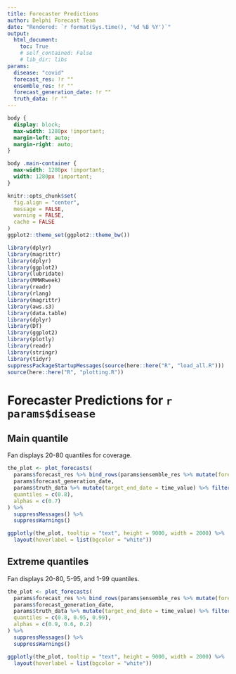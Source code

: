 ```yaml
---
title: Forecaster Predictions
author: Delphi Forecast Team
date: "Rendered: `r format(Sys.time(), '%d %B %Y')`"
output:
  html_document:
    toc: True
    # self_contained: False
    # lib_dir: libs
params:
  disease: "covid"
  forecast_res: !r ""
  ensemble_res: !r ""
  forecast_generation_date: !r ""
  truth_data: !r ""
---
```


```css
body {
  display: block;
  max-width: 1280px !important;
  margin-left: auto;
  margin-right: auto;
}

body .main-container {
  max-width: 1280px !important;
  width: 1280px !important;
}
```

```r
knitr::opts_chunk$set(
  fig.align = "center",
  message = FALSE,
  warning = FALSE,
  cache = FALSE
)
ggplot2::theme_set(ggplot2::theme_bw())
```

```r
library(dplyr)
library(magrittr)
library(dplyr)
library(ggplot2)
library(lubridate)
library(MMWRweek)
library(readr)
library(rlang)
library(magrittr)
library(aws.s3)
library(data.table)
library(dplyr)
library(DT)
library(ggplot2)
library(plotly)
library(readr)
library(stringr)
library(tidyr)
suppressPackageStartupMessages(source(here::here("R", "load_all.R")))
source(here::here("R", "plotting.R"))
```

# Forecaster Predictions for `r params$disease`  {.tabset}

## Main quantile

Fan displays 20-80 quantiles for coverage.

```r
the_plot <- plot_forecasts(
  params$forecast_res %>% bind_rows(params$ensemble_res %>% mutate(forecaster = "ensemble")),
  params$forecast_generation_date,
  params$truth_data %>% mutate(target_end_date = time_value) %>% filter(time_value > "2023-09-01"),
  quantiles = c(0.8),
  alphas = c(0.7)
) %>%
  suppressMessages() %>%
  suppressWarnings()

ggplotly(the_plot, tooltip = "text", height = 9000, width = 2000) %>%
  layout(hoverlabel = list(bgcolor = "white"))
```

## Extreme quantiles

Fan displays 20-80, 5-95, and 1-99 quantiles.

```r
the_plot <- plot_forecasts(
  params$forecast_res %>% bind_rows(params$ensemble_res %>% mutate(forecaster = "ensemble")),
  params$forecast_generation_date,
  params$truth_data %>% mutate(target_end_date = time_value) %>% filter(time_value > "2023-09-01"),
  quantiles = c(0.8, 0.95, 0.99),
  alphas = c(0.9, 0.6, 0.2)
) %>%
  suppressMessages() %>%
  suppressWarnings()

ggplotly(the_plot, tooltip = "text", height = 9000, width = 2000) %>%
  layout(hoverlabel = list(bgcolor = "white"))
```

<!-- ## epipredict national -->

<!-- ```{r, fig.width = 12, echo=FALSE} -->
<!-- the_plot <- plot_forecasts( -->
<!--   params$forecast_res %>% -->
<!--   bind_rows(params$ensemble_res %>% mutate(forecaster = "ensemble")) %>% -->
<!--   filter(geo_value != "usa") %>% -->
<!--   summarise( -->
<!--     value = sum(value), -->
<!--     .by = c("forecaster", "forecast_date", "target_end_date", "quantile") -->
<!--   ), -->
<!--   params$forecast_generation_date, -->
<!--   "nation", -->
<!--   params$truth_data %>% mutate(target_end_date = time_value) %>% filter(geo_value == "usa") %>% filter(time_value > "2023-09-01") -->
<!-- ) %>% -->
<!--   suppressMessages() %>% -->
<!--   suppressWarnings() -->

<!-- ggplotly(the_plot, tooltip = "text", height = 400, width = 1200) %>% -->
<!--   layout(hoverlabel = list(bgcolor = "white")) -->
<!-- ``` -->
